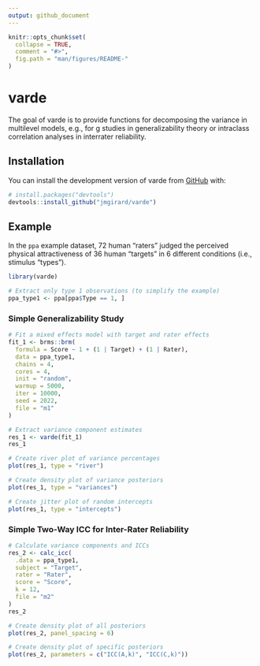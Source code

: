 ```yaml
---
output: github_document
---
```


<!-- README.md is generated from README.Rmd. Please edit that file -->

```r
knitr::opts_chunk$set(
  collapse = TRUE,
  comment = "#>",
  fig.path = "man/figures/README-"
)
```

# varde

<!-- badges: start -->
<!-- badges: end -->

The goal of varde is to provide functions for decomposing the variance in multilevel models, e.g., for g studies in generalizability theory or intraclass correlation analyses in interrater reliability.

## Installation

You can install the development version of varde from [GitHub](https://github.com/) with:

``` r
# install.packages("devtools")
devtools::install_github("jmgirard/varde")
```

## Example

In the `ppa` example dataset, 72 human "raters" judged the perceived physical attractiveness of 36 human "targets" in 6 different conditions (i.e., stimulus "types").

```r
library(varde)

# Extract only type 1 observations (to simplify the example)
ppa_type1 <- ppa[ppa$Type == 1, ]
```


### Simple Generalizability Study

```r
# Fit a mixed effects model with target and rater effects
fit_1 <- brms::brm(
  formula = Score ~ 1 + (1 | Target) + (1 | Rater),
  data = ppa_type1,
  chains = 4,
  cores = 4,
  init = "random",
  warmup = 5000,
  iter = 10000,
  seed = 2022,
  file = "m1"
)
```

```r
# Extract variance component estimates
res_1 <- varde(fit_1)
res_1
```

```r
# Create river plot of variance percentages
plot(res_1, type = "river")
```

```r
# Create density plot of variance posteriors
plot(res_1, type = "variances")
```

```r
# Create jitter plot of random intercepts
plot(res_1, type = "intercepts")
```

### Simple Two-Way ICC for Inter-Rater Reliability

```r
# Calculate variance components and ICCs
res_2 <- calc_icc(
  .data = ppa_type1, 
  subject = "Target",
  rater = "Rater",
  score = "Score",
  k = 12,
  file = "m2"
)
res_2
```

```r
# Create density plot of all posteriors
plot(res_2, panel_spacing = 6)
```

```r
# Create density plot of specific posteriors
plot(res_2, parameters = c("ICC(A,k)", "ICC(C,k)"))
```
